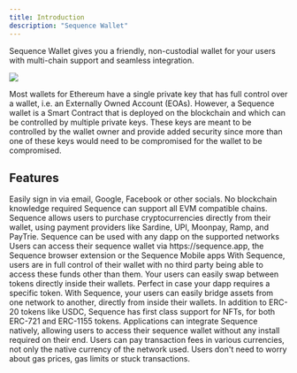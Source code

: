 ```yaml
---
title: Introduction
description: "Sequence Wallet"
---
```



Sequence Wallet gives you a friendly, non-custodial wallet for your users with multi-chain support and seamless integration.

<div class="text--center">
  <img src="/assets/images/wallet-screen.png" />
</div>

Most wallets for Ethereum have a single private key that has full control over a wallet, i.e. an Externally Owned Account (EOAs).
However, a Sequence wallet is a Smart Contract that is deployed on the blockchain and which can be controlled by multiple private keys.
These keys are meant to be controlled by the wallet owner and provide added security since more than one of these keys would need to be
compromised for the wallet to be compromised.

## Features

<CardGroup cols={1}>
    <Card title="👤 Social/email login">
        Easily sign in via email, Google, Facebook or other socials. No blockchain knowledge required
    </Card>
    <Card title="⛓️ Multi-Chain support">
        Sequence can support all EVM compatible chains.
    </Card>
    <Card title="💳 On-Ramps Integration">
        Sequence allows users to purchase cryptocurrencies directly from their wallet, using payment providers like Sardine, UPI, Moonpay, Ramp, and PayTrie.
    </Card>
    <Card title="🦄 web3 compatible">
        Sequence can be used with any dapp on the supported networks
    </Card>
    <Card title="📱 Browser, app & extension">
        Users can access their sequence wallet via https://sequence.app, the Sequence browser extension or the Sequence Mobile apps
    </Card>
    <Card title="🔑 Non-custodial">
        With Sequence, users are in full control of their wallet with no third party being able to access these funds other than them.
    </Card>
    <Card title="🔁 Swap in-wallet">
        Your users can easily swap between tokens directly inside their wallets. Perfect in case your dapp requires a specific token.
    </Card>
    <Card title="🌉 Built-in bridges">
        With Sequence, your users can easily bridge assets from one network to another, directly from inside their wallets.
    </Card>
    <Card title="🐱 NFT support">
        In addition to ERC-20 tokens like USDC, Sequence has first class support for NFTs, for both ERC-721 and ERC-1155 tokens.
    </Card>
    <Card title="⚡ No install required">
        Applications can integrate Sequence natively, allowing users to access their sequence wallet without any install required on their end.
    </Card>
    <Card title="⛽ Fee Abstraction">
        Users can pay transaction fees in various currencies, not only the native currency of the network used.
    </Card>
    <Card title="🤖 Transaction Relaying">
        Users don't need to worry about gas prices, gas limits or stuck transactions.
    </Card>
</CardGroup>